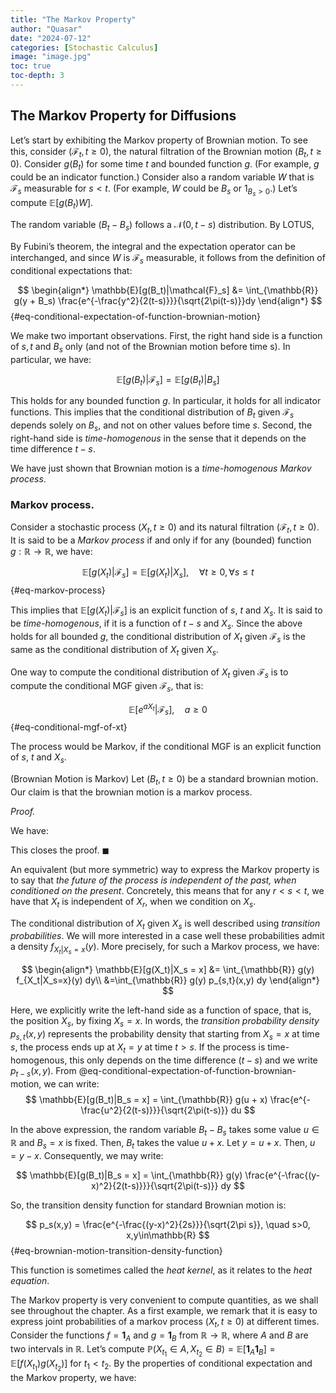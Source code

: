 ```yaml
---
title: "The Markov Property"
author: "Quasar"
date: "2024-07-12"
categories: [Stochastic Calculus]      
image: "image.jpg"
toc: true
toc-depth: 3
---
```


## The Markov Property for Diffusions

Let's start by exhibiting the Markov property of Brownian motion. To see this, consider $(\mathcal{F}_t,t\geq 0)$, the natural filtration of the Brownian motion $(B_t,t\geq 0)$. Consider $g(B_t)$ for some time $t$ and bounded function $g$. (For example, $g$ could be an indicator function.) Consider also a random variable $W$ that is $\mathcal{F}_s$ measurable for $s < t$. (For example, $W$ could be $B_s$ or $1_{B_s > 0}$.) Let's compute $\mathbb{E}[g(B_t)W]$.

\begin{align*}
\mathbb{E}[g(B_t)W] &= \mathbb{E}[\mathbb{E}[Wg(B_t - B_s + B_s)|\mathcal{F}_s]]
\end{align*}

The random variable $(B_t - B_s)$ follows a $\mathcal{N}(0,t-s)$ distribution. By LOTUS,

\begin{align*}
\mathbb{E}[g(B_t)W] 
&= \int_{\mathbb{R}} \mathbb{E}[W g(y + B_s)|\mathcal{F_s}]f_{(B_t - B_s)|B_s}(y) dy\\
&= \{\text{ Using the fact that }B_t - B_s \perp B_s\}\\
&= \int_{\mathbb{R}} \mathbb{E}[W g(y + B_s)]f_{(B_t - B_s)}(y)dy\\
&= \int_{\mathbb{R}} \mathbb{E}[W g(y + B_s)]\frac{e^{-\frac{y^2}{2(t-s)}}}{\sqrt{2\pi(t-s)}}dy
\end{align*}

By Fubini's theorem, the integral and the expectation operator can be interchanged, and since $W$ is $\mathcal{F}_s$ measurable, it follows from the definition of conditional expectations that:

$$
\begin{align*}
\mathbb{E}[g(B_t)|\mathcal{F}_s] &= \int_{\mathbb{R}} g(y + B_s) \frac{e^{-\frac{y^2}{2(t-s)}}}{\sqrt{2\pi(t-s)}}dy
\end{align*}
$$ {#eq-conditional-expectation-of-function-brownian-motion}

We make two important observations. First, the right hand side is a function of $s,t$ and $B_s$ only (and not of the Brownian motion before time s). In particular, we have:

$$
\mathbb{E}[g(B_t)|\mathcal{F}_s] = \mathbb{E}[g(B_t)|B_s]
$$

This holds for any bounded function $g$. In particular, it holds for all indicator functions. This implies that the conditional distribution of $B_t$ given $\mathcal{F}_s$ depends solely on $B_s$, and not on other values before time $s$. Second, the right-hand side is *time-homogenous* in the sense that it depends on the time difference $t-s$. 

We have just shown that Brownian motion is a *time-homogenous Markov process*. 

::: {#def-markov-process}

### Markov process.

Consider a stochastic process $(X_t,t\geq 0)$ and its natural filtration $(\mathcal{F}_t,t\geq 0)$. It is said to be a *Markov process* if and only if for any (bounded) function $g: \mathbb{R} \to \mathbb{R}$, we have:

$$
\mathbb{E}[g(X_t) | \mathcal{F}_s] = \mathbb{E}[g(X_t) | X_s], \quad \forall t \geq 0, \forall s \leq t
$$ {#eq-markov-process}

:::

This implies that $\mathbb{E}[g(X_t)|\mathcal{F}_s]$ is an explicit function of $s$, $t$ and $X_s$. It is said to be *time-homogenous*, if it is a function of $t-s$ and $X_s$. Since the above holds for all bounded $g$, the conditional distribution of $X_t$ given $\mathcal{F}_s$ is the same as the conditional distribution of $X_t$ given $X_s$. 

One way to compute the conditional distribution of $X_t$ given $\mathcal{F}_s$ is to compute the conditional MGF given $\mathcal{F}_s$, that is:

$$
\mathbb{E}[e^{a X_t}|\mathcal{F}_s], \quad a \geq 0
$$ {#eq-conditional-mgf-of-xt}

The process would be Markov, if the conditional MGF is an explicit function of $s$, $t$ and $X_s$. 

::: {#exm-brownian-motion-is-markov}

(Brownian Motion is Markov) Let $(B_t,t\geq 0)$ be a standard brownian motion. Our claim is that the brownian motion is a markov process.
:::

*Proof.*

We have:

\begin{align*}
\mathbb{E}[e^{a B_t}|\mathcal{F}_s] &= \mathbb{E}[e^{a (B_t - B_s + B_s)}|\mathcal{F}_s]\\
& \{ \text{ since }B_s \text{ is }\mathcal{F}_s-\text{ measurable }\}\\
&= e^{a B_s} \mathbb{E}[e^{a (B_t - B_s)}|\mathcal{F}_s]\\
& \{ \text{ since }B_t - B_s \perp \mathcal{F}_s \}\\
&= e^{a B_s} \mathbb{E}[e^{a (B_t - B_s)}]\\
&= e^{a B_s} e^{\frac{1}{2}a^2(t-s)}
\end{align*}

This closes the proof. $\blacksquare$

An equivalent (but more symmetric) way to express the Markov property is to say that *the future of the process is independent of the past, when conditioned on the present*. Concretely, this means that for any $r < s< t$, we have that $X_t$ is independent of $X_r$, when we condition on $X_s$.

The conditional distribution of $X_t$ given $X_s$ is well described using *transition probabilities*. We will more interested in a case well these probabilities admit a density $f_{X_t|X_s=x}(y)$. More precisely, for such a Markov process, we have:

$$
\begin{align*}
\mathbb{E}[g(X_t)|X_s = x] &= \int_{\mathbb{R}} g(y) f_{X_t|X_s=x}(y) dy\\
&=\int_{\mathbb{R}} g(y) p_{s,t}(x,y) dy
\end{align*}
$$

Here, we explicitly write the left-hand side as a function of space, that is, the position $X_s$, by fixing $X_s = x$. In words, the *transition probability density* $p_{s,t}(x,y)$ represents the probability density that starting from $X_s = x$ at time $s$, the process ends up at $X_t = y$ at time $t > s$. If the process is time-homogenous, this only depends on the time difference $(t-s)$ and we write $p_{t-s}(x,y)$. From @eq-conditional-expectation-of-function-brownian-motion, we can write:
$$
\mathbb{E}[g(B_t)|B_s = x] = \int_{\mathbb{R}} g(u + x) \frac{e^{-\frac{u^2}{2(t-s)}}}{\sqrt{2\pi(t-s)}} du
$$

In the above expression, the random variable $B_t - B_s$ takes some value $u \in \mathbb{R}$ and $B_s = x$ is fixed. Then, $B_t$ takes the value $u + x$. Let $y = u + x$. Then, $u = y - x$. Consequently, we may write:

$$
\mathbb{E}[g(B_t)|B_s = x] = \int_{\mathbb{R}} g(y) \frac{e^{-\frac{(y-x)^2}{2(t-s)}}}{\sqrt{2\pi(t-s)}} dy
$$

So, the transition density function for standard Brownian motion is:

$$
p_s(x,y) = \frac{e^{-\frac{(y-x)^2}{2s}}}{\sqrt{2\pi s}}, \quad s>0, x,y\in\mathbb{R}
$$ {#eq-brownian-motion-transition-density-function}

This function is sometimes called the *heat kernel*, as it relates to the *heat equation*. 

The Markov property is very convenient to compute quantities, as we shall see throughout the chapter. As a first example, we remark that it is easy to express joint probabilities of a markov process $(X_t,t\geq 0)$ at different times. Consider the functions $f = \mathbf{1}_A$ and $g = \mathbf{1}_B$ from $\mathbb{R} \to \mathbb{R}$, where $A$ and $B$ are two intervals in $\mathbb{R}$. Let's compute $\mathbb{P}(X_{t_1} \in A, X_{t_2} \in B) = \mathbb{E}[\mathbf{1}_{A} \mathbf{1}_{B}] = \mathbb{E}[f(X_{t_1}) g(X_{t_2})]$ for $t_1 < t_2$. By the properties of conditional expectation and the Markov property, we have:

\begin{align*}
\mathbb{P}(X_{t_1} \in A, X_{t_2} \in B)
\end{align*}


